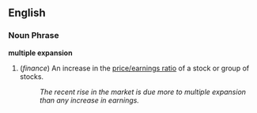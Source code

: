 ==English==

===Noun Phrase===
'''multiple expansion'''

# (''finance'') An increase in the [[price/earnings ratio]] of a stock or group of stocks.
#: ''The recent rise in the market is due more to multiple expansion than any increase in earnings.''